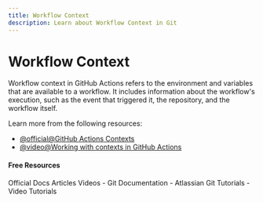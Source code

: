 ```yaml
---
title: Workflow Context
description: Learn about Workflow Context in Git
---
```


# Workflow Context

Workflow context in GitHub Actions refers to the environment and variables that are available to a workflow. It includes information about the workflow's execution, such as the event that triggered it, the repository, and the workflow itself.

Learn more from the following resources:

- [@official@GitHub Actions Contexts](https://docs.github.com/en/actions/writing-workflows/choosing-what-your-workflow-does/contexts)
- [@video@Working with contexts in GitHub Actions](https://www.youtube.com/watch?v=16WT_r0zjYE)

#### Free Resources

<Tabs defaultValue="official">
<TabsList>
<TabsTrigger value="official">Official Docs</TabsTrigger>
<TabsTrigger value="article">Articles</TabsTrigger>
<TabsTrigger value="video">Videos</TabsTrigger>
</TabsList>

<TabsContent value="official">
- <Link href="https://git-scm.com/docs">Git Documentation</Link>
</TabsContent>
<TabsContent value="article">
- <Link href="https://www.atlassian.com/git/tutorials">Atlassian Git Tutorials</Link>
</TabsContent>
<TabsContent value="video">
- <Link href="https://www.youtube.com/results?search_query=git+workflow-context+tutorial">Video Tutorials</Link>
</TabsContent>
</Tabs>

<Outlet path="5-github/actions/workflow-context" />
